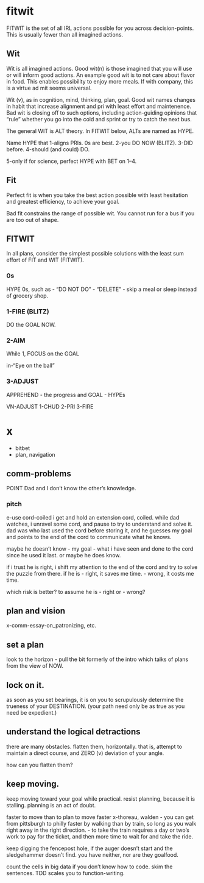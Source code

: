 # fitwit

FITWIT is the set of all IRL actions possible for you across decision-points. This is usually fewer than all imagined actions.

## Wit
Wit is all imagined actions.
Good wit(n) is those imagined that you will use or will inform good actions.
An example good wit is to not care about flavor in food. This enables possibility to enjoy more meals. If with company, this is a virtue ad mit seems universal.

Wit (v), as in cognition, mind, thinking, plan, goal. Good wit names changes in habit that increase alignment and pri with least effort and maintenence. Bad wit is closing off to such options, including action-guiding opinions that "rule" whether you go into the cold and sprint or try to catch the next bus.

The general WIT is ALT theory. In FITWIT below, ALTs are named as HYPE. 

Name HYPE that 
1-aligns PRIs. 0s are best.
2-you DO NOW (BLITZ).
3-DID before.
4-should (and could) DO. 

5-only if for science, 
  perfect HYPE with BET on 1--4.


## Fit
Perfect fit is when you take the best action possible with least hesitation and greatest efficiency, to achieve your goal.

Bad fit constrains the range of possible wit. You cannot run for a bus if you are too out of shape. 

## FITWIT
In all plans, consider the simplest possible solutions with the least sum effort of FIT and WIT (FITWIT). 

### 0s

HYPE 0s, such as
- "DO NOT DO"
- "DELETE"
- skip a meal or sleep instead of grocery shop. 

### 1-FIRE (BLITZ)
DO the GOAL NOW.

### 2-AIM
While 1,
FOCUS on the GOAL 

in-"Eye on the ball"

### 3-ADJUST
APPREHEND
- the progress and GOAL 
- HYPEs

VN-ADJUST
1-CHUD
2-PRI
3-FIRE

# x
- bitbet
- plan, navigation

## comm-problems
POINT
Dad and I don't know the other's knowledge.

### pitch
e-use
cord-coiled
i get and hold an extension cord, coiled.
while dad watches, i unravel some cord, and pause to try to understand and solve it.
dad was who last used the cord before storing it, and
he guesses my goal and points to the end of the cord to communicate what he knows.

maybe he doesn't know 
- my goal
- what i have seen and done to the cord since he used it last.
or maybe he does know.

if i trust he is right, i shift my attention to the end of the cord and try to solve the puzzle from there.
if he is 
- right, it saves me time.
- wrong, it costs me time. 

which risk is better?
to assume he is
- right or
- wrong?

## plan and vision
x-comm-essay-on_patronizing, etc.


## set a plan
look to the horizon
- pull the bit formerly of the intro
which talks of plans from the view of NOW.

## lock on it.
as soon as you set bearings,
it is on you to scrupulously determine the trueness of your DESTINATION.
(your path need only be as true as you need be expedient.)


## understand the logical detractions
there are many obstacles. flatten them, horizontally. that is, attempt to maintain a direct course, and ZERO (v) deviation of your angle.

how can you flatten them?


## keep moving.

keep moving toward your goal while practical.
resist planning, because it is stalling.
planning is an act of doubt.

faster to move than to plan to move faster
x-thoreau, walden
- you can get from pittsburgh to philly faster by walking than by train, so long as you walk right away in the right direction.
- to take the train requires a day or two's work to pay for the ticket, and then more time to wait for and take the ride.


keep digging the fencepost hole, if the auger doesn't start and the sledgehammer doesn't find. you have neither, nor are they goalfood.

count the cells in big data if you don't know how to code.
skim the sentences.
TDD scales you to function-writing.
